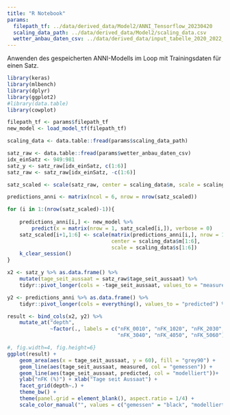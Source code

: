 ```yaml
---
title: "R Notebook"
params:
  filepath_tf: ../data/derived_data/Model2/ANNI_Tensorflow_20230420
  scaling_data_path: ../data/derived_data/Model2/scaling_data.csv
  wetter_anbau_daten_csv: ../data/derived_data/input_tabelle_2020_2022_20220808_complete.csv
---
```


Anwenden des gespeicherten ANNI-Modells im Loop mit Trainingsdaten für einen Satz.

```r
library(keras)
library(mlbench)
library(dplyr)
library(ggplot2)
#library(data.table)
library(cowplot)
```

<!-- ## Vorgehen: -->

<!-- 1\. Gespiechertes Modell laden -->

```r
filepath_tf <- params$filepath_tf
new_model <- load_model_tf(filepath_tf)
```

<!-- 2\. Skalierungs-Werte für Input-Daten laden -->

```r
scaling_data <- data.table::fread(params$scaling_data_path)
```

<!-- 3\. Wetter- und Anbaudaten einlesen -->

```r
satz_raw <- data.table::fread(params$wetter_anbau_daten_csv)
idx_einSatz <- 949:981
satz_y <- satz_raw[idx_einSatz, c(1:6)]
satz_raw <- satz_raw[idx_einSatz, -c(1:6)]

satz_scaled <- scale(satz_raw, center = scaling_data$m, scale = scaling_data$s)
```

```r
predictions_anni <- matrix(ncol = 6, nrow = nrow(satz_scaled))

for (i in 1:(nrow(satz_scaled)-1)){
    
    predictions_anni[i,] <- new_model %>%
        predict(x = matrix(nrow = 1, satz_scaled[i,]), verbose = 0)
    satz_scaled[i+1,1:6] <- scale(matrix(predictions_anni[i,], nrow = 1),
                                  center = scaling_data$m[1:6],
                                  scale = scaling_data$s[1:6])
    k_clear_session()
}

```


```r
x2 <- satz_y %>% as.data.frame() %>% 
    mutate(tage_seit_aussaat = satz_raw$tage_seit_aussaat) %>%
    tidyr::pivot_longer(cols = -tage_seit_aussaat, values_to = "measured", names_to = "depth")

y2 <- predictions_anni %>% as.data.frame() %>% 
    tidyr::pivot_longer(cols = everything(), values_to = "predicted") %>% select(predicted)

result <- bind_cols(x2, y2) %>% 
    mutate_at("depth", 
              ~factor(., labels = c("nFK_0010", "nFK_1020", "nFK_2030", 
                                    "nFK_3040", "nFK_4050", "nFK_5060") ))
```


```r
#, fig.width=4, fig.height=6}
ggplot(result) +
    geom_area(aes(x = tage_seit_aussaat, y = 60), fill = "grey90") + 
    geom_line(aes(tage_seit_aussaat, measured, col = "gemessen")) + 
    geom_line(aes(tage_seit_aussaat, predicted, col = "modelliert"))+ 
    ylab("nFK (%)") + xlab("Tage seit Aussaat") +
    facet_grid(depth~.) + 
    theme_bw() + 
    theme(panel.grid = element_blank(), aspect.ratio = 1/4) +
    scale_color_manual("", values = c("gemessen" = "black", "modelliert" = "red"))
```

